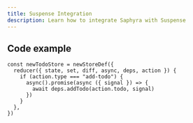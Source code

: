```yaml
---
title: Suspense Integration
description: Learn how to integrate Saphyra with Suspense
---
```


## Code example

```tsx
const newTodoStore = newStoreDef({
  reducer({ state, set, diff, async, deps, action }) {
    if (action.type === "add-todo") {
      async().promise(async ({ signal }) => {
        await deps.addTodo(action.todo, signal)
      })
    }
  },
})
```